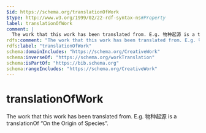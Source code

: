 ```yaml
---
$id: https://schema.org/translationOfWork
$type: http://www.w3.org/1999/02/22-rdf-syntax-ns#Property
label: translationOfWork
comment: |
  The work that this work has been translated from. E.g. 物种起源 is a translationOf “On the Origin of Species”.
rdfs:comment: "The work that this work has been translated from. E.g. 物种起源 is a translationOf “On the Origin of Species”."
rdfs:label: "translationOfWork"
schema:domainIncludes: "https://schema.org/CreativeWork"
schema:inverseOf: "https://schema.org/workTranslation"
schema:isPartOf: "https://bib.schema.org"
schema:rangeIncludes: "https://schema.org/CreativeWork"
---
```


# translationOfWork

The work that this work has been translated from. E.g. 物种起源 is a translationOf “On the Origin of Species”.

